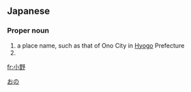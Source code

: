 ==Japanese==
{{ja-kanjitab|お|の|yomi=k}}

===Proper noun===
{{ja-pos|おの|proper}}

# a place name, such as that of Ono City in [[Hyogo]] Prefecture
# {{surname|lang=ja|sort=おの}}

[[Category:ja:Cities|おの]]

[[fr:小野]]